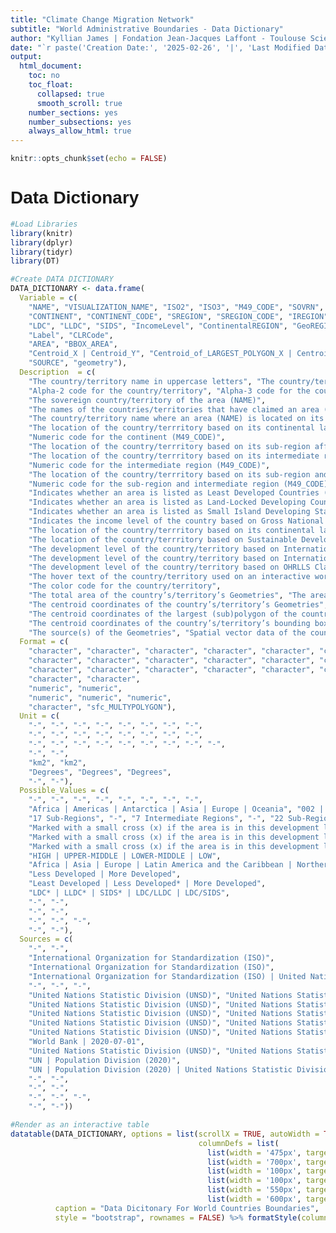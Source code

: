 ---
title: "Climate Change Migration Network"
subtitle: "World Administrative Boundaries - Data Dictionary"
author: "Kyllian James | Fondation Jean-Jacques Laffont - Toulouse Sciences Economiques"
date: "`r paste('Creation Date:', '2025-02-26', '|', 'Last Modified Date:', as.Date(file.info('CCMN_GeoDATA_DATA_DICTIONARY.RMD')$mtime))`"
output: 
  html_document:
    toc: no
    toc_float:
      collapsed: true
      smooth_scroll: true
    number_sections: yes
    number_subsections: yes
    always_allow_html: true
---

```{=html}
<link href="https://fonts.googleapis.com/css2?family=DM+Sans:wght@300;400;700&display=swap" rel="stylesheet">
<style>body{font-family: 'DM Sans', sans-serif;text-align: justify;}</style>
```

```{r setup, include=FALSE}
knitr::opts_chunk$set(echo = FALSE)
```

# Data Dictionary

```{r, message=FALSE, warning=FALSE, results="asis"}
#Load Libraries
library(knitr)
library(dplyr)
library(tidyr)
library(DT)

#Create DATA DICTIONARY
DATA_DICTIONARY <- data.frame(
  Variable = c(
    "NAME", "VISUALIZATION_NAME", "ISO2", "ISO3", "M49_CODE", "SOVRN", "Claimed", "COUNTRY", 
    "CONTINENT", "CONTINENT_CODE", "SREGION", "SREGION_CODE", "IREGION", "IREGION_CODE", "SIREGION", "SIREGION_CODE", 
    "LDC", "LLDC", "SIDS", "IncomeLevel", "ContinentalREGION", "GeoREGION", "MoreLess", "MoreLessLeast", "DevLevel", 
    "Label", "CLRCode", 
    "AREA", "BBOX_AREA", 
    "Centroid_X | Centroid_Y", "Centroid_of_LARGEST_POLYGON_X | Centroid_of_LARGEST_POLYGON_Y", "BBOX_Centroid_X | BBOX_Centoid_Y",
    "SOURCE", "geometry"), 
  Description  = c(
    "The country/territory name in uppercase letters", "The country/territory name in lowercase letter", 
    "Alpha-2 code for the country/territory", "Alpha-3 code for the country/territory", "Numeric code for the country/territory", 
    "The sovereign country/territory of the area (NAME)", 
    "The names of the countries/territories that have claimed an area (NAME)", 
    "The country/territory name where an area (NAME) is located on its land", 
    "The location of the country/terrritory based on its continental landmass (Continental Affiliation)", 
    "Numeric code for the continent (M49_CODE)", 
    "The location of the country/terrritory based on its sub-region affiliation", "Numeric code for the sub-region (M49_CODE)", 
    "The location of the country/terrritory based on its intermediate region affiliation", 
    "Numeric code for the intermediate region (M49_CODE)", 
    "The location of the country/terrritory based on its sub-region and intermediate region affiliation", 
    "Numeric code for the sub-region and intermediate region (M49_CODE) ", 
    "Indicates whether an area is listed as Least Developed Countries (LDC) by OHRLLS", 
    "Indicates whether an area is listed as Land-Locked Developing Countries (LLDC) by OHRLLS", 
    "Indicates whether an area is listed as Small Island Developing States (SIDS) by OHRLLS", 
    "Indicates the income level of the country based on Gross National Income (GNI)", 
    "The location of the country/terrritory based on its continental landmass (Continental Affiliation)", 
    "The location of the country/terrritory based on Sustainable Development Goals (SDG) Classification", 
    "The development level of the country/territory based on International Migrant Stock Data (2020)", 
    "The development level of the country/territory based on International Migrant Stock Data (2020)", 
    "The development level of the country/territory based on OHRLLS Classifications", 
    "The hover text of the country/territory used on an interactive world map in our Data Exploration Application", 
    "The color code for the country/territory", 
    "The total area of the country’s/territory’s Geometries", "The area of the country’s/territory’s bounding box", 
    "The centroid coordinates of the country’s/territory’s Geometries", 
    "The centroid coordinates of the largest (sub)polygon of the country/territory", 
    "The centroid coordinates of the country’s/territory’s bounding box",
    "The source(s) of the Geometries", "Spatial vector data of the country"),
  Format = c(
    "character", "character", "character", "character", "character", "character", "character", "character", 
    "character", "character", "character", "character", "character", "character", "character", "character", 
    "character", "character", "character", "character", "character", "character", "character", "character", "character", 
    "character", "character", 
    "numeric", "numeric", 
    "numeric", "numeric", "numeric",
    "character", "sfc_MULTYPOLYGON"),
  Unit = c(
    "-", "-", "-", "-", "-", "-", "-", "-", 
    "-", "-", "-", "-", "-", "-", "-", "-", 
    "-", "-", "-", "-", "-", "-", "-", "-", "-", 
    "-", "-", 
    "km2", "km2", 
    "Degrees", "Degrees", "Degrees",
    "-", "-"),
  Possible_Values = c(
    "-", "-", "-", "-", "-", "-", "-", "-",
    "Africa | Americas | Antarctica | Asia | Europe | Oceania", "002 | 019 | NA | 142 | 150 | 009", 
    "17 Sub-Regions", "-", "7 Intermediate Regions", "-", "22 Sub-Regions and Intermediate Regions", "-", 
    "Marked with a small cross (x) if the area is in this development level", 
    "Marked with a small cross (x) if the area is in this development level", 
    "Marked with a small cross (x) if the area is in this development level", 
    "HIGH | UPPER-MIDDLE | LOWER-MIDDLE | LOW", 
    "Africa | Asia | Europe | Latin America and the Caribbean | Northern America | Oceania", "8 Geographic Regions", 
    "Less Developed | More Developed", 
    "Least Developed | Less Developed* | More Developed", 
    "LDC* | LLDC* | SIDS* | LDC/LLDC | LDC/SIDS", 
    "-", "-", 
    "-", "-", 
    "-", "-", "-",
    "-", "-"),
  Sources = c(
    "-", "-", 
    "International Organization for Standardization (ISO)", 
    "International Organization for Standardization (ISO)", 
    "International Organization for Standardization (ISO) | United Nations Statistic Division (UNSD)", 
    "-", "-", "-", 
    "United Nations Statistic Division (UNSD)", "United Nations Statistic Division (UNSD)", 
    "United Nations Statistic Division (UNSD)", "United Nations Statistic Division (UNSD)", 
    "United Nations Statistic Division (UNSD)", "United Nations Statistic Division (UNSD)", 
    "United Nations Statistic Division (UNSD)", "United Nations Statistic Division (UNSD)", 
    "United Nations Statistic Division (UNSD)", "United Nations Statistic Division (UNSD)", "United Nations Statistic Division (UNSD)",
    "World Bank | 2020-07-01", 
    "United Nations Statistic Division (UNSD)", "United Nations Statistic Division (UNSD)", 
    "UN | Population Division (2020)", 
    "UN | Population Division (2020) | United Nations Statistic Division (UNSD)", "United Nations Statistic Division (UNSD)", 
    "-", "-", 
    "-", "-", 
    "-", "-", "-",
    "-", "-"))

#Render as an interactive table
datatable(DATA_DICTIONARY, options = list(scrollX = TRUE, autoWidth = TRUE,
                                          columnDefs = list(
                                            list(width = '475px', targets = 0), 
                                            list(width = '700px', targets = 1), 
                                            list(width = '100px', targets = 2), 
                                            list(width = '100px', targets = 3), 
                                            list(width = '550px', targets = 4), 
                                            list(width = '600px', targets = 5))), 
          caption = "Data Dicitonary For World Countries Boundaries",
          style = "bootstrap", rownames = FALSE) %>% formatStyle(columns = c(1:6), textAlign = "left")
```